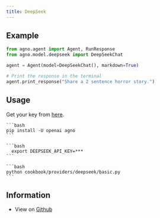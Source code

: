 ```yaml
---
title: DeepSeek
---
```


## Example

<CodeGroup>

```python agent.py
from agno.agent import Agent, RunResponse
from agno.model.deepseek import DeepSeekChat

agent = Agent(model=DeepSeekChat(), markdown=True)

# Print the response in the terminal
agent.print_response("Share a 2 sentence horror story.")
```

</CodeGroup>

## Usage

Get your key from [here](https://platform.deepseek.com/api_keys).

<Steps>
  <Snippet file="create-venv-step.mdx" />

  <Step title="Install libraries">

    ```bash
    pip install -U openai agno
    ```

  </Step>

  <Step title="Export Environment Variables">

    ```bash
      export DEEPSEEK_API_KEY=***
    ```

  </Step>

  <Step title="Run DeepSeek Agent">

    ```bash
    python cookbook/providers/deepseek/basic.py
    ```

  </Step>

  </Steps>

## Information

- View on [Github](https://github.com/phidatahq/agno/tree/main/cookbook/providers/deepseek/basic.py)
